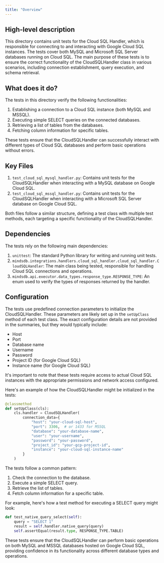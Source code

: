 ```yaml
---
title: "Overview"
---
```


## High-level description
This directory contains unit tests for the Cloud SQL Handler, which is responsible for connecting to and interacting with Google Cloud SQL instances. The tests cover both MySQL and Microsoft SQL Server databases running on Cloud SQL. The main purpose of these tests is to ensure the correct functionality of the CloudSQLHandler class in various scenarios, including connection establishment, query execution, and schema retrieval.

## What does it do?
The tests in this directory verify the following functionalities:

1. Establishing a connection to a Cloud SQL instance (both MySQL and MSSQL).
2. Executing simple SELECT queries on the connected databases.
3. Retrieving a list of tables from the databases.
4. Fetching column information for specific tables.

These tests ensure that the CloudSQLHandler can successfully interact with different types of Cloud SQL databases and perform basic operations without errors.

## Key Files
1. `test_cloud_sql_mysql_handler.py`: Contains unit tests for the CloudSQLHandler when interacting with a MySQL database on Google Cloud SQL.
2. `test_cloud_sql_mssql_handler.py`: Contains unit tests for the CloudSQLHandler when interacting with a Microsoft SQL Server database on Google Cloud SQL.

Both files follow a similar structure, defining a test class with multiple test methods, each targeting a specific functionality of the CloudSQLHandler.

## Dependencies
The tests rely on the following main dependencies:

1. `unittest`: The standard Python library for writing and running unit tests.
2. `mindsdb.integrations.handlers.cloud_sql_handler.cloud_sql_handler.CloudSQLHandler`: The main class being tested, responsible for handling Cloud SQL connections and operations.
3. `mindsdb.api.executor.data_types.response_type.RESPONSE_TYPE`: An enum used to verify the types of responses returned by the handler.

## Configuration
The tests use predefined connection parameters to initialize the CloudSQLHandler. These parameters are likely set up in the `setUpClass` method of each test class. The exact configuration details are not provided in the summaries, but they would typically include:

- Host
- Port
- Database name
- Username
- Password
- Project ID (for Google Cloud SQL)
- Instance name (for Google Cloud SQL)

It's important to note that these tests require access to actual Cloud SQL instances with the appropriate permissions and network access configured.

Here's an example of how the CloudSQLHandler might be initialized in the tests:

```python
@classmethod
def setUpClass(cls):
    cls.handler = CloudSQLHandler(
        connection_data={
            "host": "your-cloud-sql-host",
            "port": 3306,  # or 1433 for MSSQL
            "database": "your-database-name",
            "user": "your-username",
            "password": "your-password",
            "project_id": "your-gcp-project-id",
            "instance": "your-cloud-sql-instance-name"
        }
    )
```

The tests follow a common pattern:

1. Check the connection to the database.
2. Execute a simple SELECT query.
3. Retrieve the list of tables.
4. Fetch column information for a specific table.

For example, here's how a test method for executing a SELECT query might look:

```python
def test_native_query_select(self):
    query = "SELECT 1"
    result = self.handler.native_query(query)
    self.assertEqual(result.type, RESPONSE_TYPE.TABLE)
```

These tests ensure that the CloudSQLHandler can perform basic operations on both MySQL and MSSQL databases hosted on Google Cloud SQL, providing confidence in its functionality across different database types and operations.